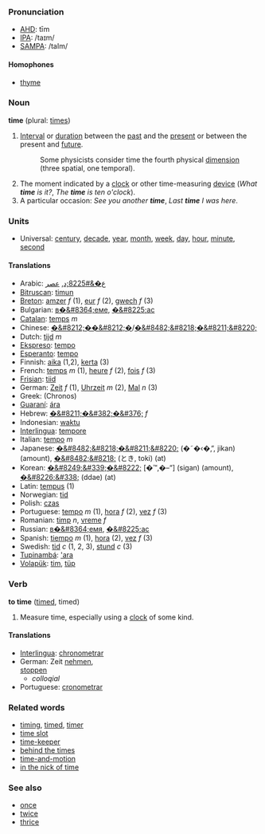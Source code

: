 ===Pronunciation===
*[[w:AHD|AHD]]: tīm
*[[w:IPA|IPA]]: /taɪm/
*[[w:SAMPA|SAMPA]]: /taIm/
====Homophones====
*[[thyme]]

===Noun===
'''time''' (plural: [[times]])

#[[Interval]] or [[duration]] between the [[past]] and the [[present]] or between the present and [[future]].
#:Some physicists consider time the fourth physical [[dimension]] (three spatial, one temporal).
#The moment indicated by a [[clock]] or other time-measuring [[device]] (''What '''time''' is it?'', ''The '''time''' is ten o'clock'').
#A particular occasion: ''See you another '''time''''', ''Last '''time''' I was here''.

===Units===
*Universal: [[century]], [[decade]], [[year]], [[month]], [[week]], [[day]], [[hour]], [[minute]], [[second]]

====Translations====
*Arabic: [[ع�&#8225;د]], [[عصر]]
*[[Bitruscan]]: [[timun]]
*[[Breton]]: [[amzer]] ''f'' (1), [[eur]] ''f'' (2), [[gwech]] ''f'' (3)
*Bulgarian: [[в�&#8364;еме]], [[�&#8225;ас]]
*[[Catalan]]: [[temps]] ''m''
*Chinese: [[�&#8212;��&#8212;�]]/[[�&#8482;&#8218;�&#8211;&#8220;]]
*Dutch: [[tijd]] ''m''
*[[Ekspreso]]: [[tempo]]
*[[Esperanto]]: [[tempo]]
*Finnish: [[aika]] (1,2), [[kerta]] (3)
*French: [[temps]] ''m'' (1), [[heure]] ''f'' (2), [[fois]] ''f'' (3)
*[[Frisian]]: [[tiid]]
*German: [[Zeit]] ''f'' (1), [[Uhrzeit]] ''m'' (2), [[Mal]] ''n'' (3)
*Greek: (Chronos)
*[[Guaraní]]: [[ára]]
*Hebrew: [[�&#8211;�&#382;�&#376;]] ''f''
*Indonesian: [[waktu]]
*[[Interlingua]]: [[tempore]]
*Italian: [[tempo]] ''m''
*Japanese: [[�&#8482;&#8218;�&#8211;&#8220;]] (�&#732;�&#8249;�&#8218;&#8220;, jikan) (amount), [[�&#8482;&#8218;]] (とき, toki) (at)
*Korean: [[�&#8249;&#339;�&#8222;]] [�&#8482;&#8218;�&#8211;&#8220;] (sigan) (amount), [[�&#8226;&#338;]] (ddae) (at)
*Latin: [[tempus]] (1)
*Norwegian: [[tid]]
*Polish: [[czas]]
*Portuguese: [[tempo]] ''m'' (1), [[hora]] ''f'' (2), [[vez]] ''f'' (3)
*Romanian: [[timp]] ''n'', [[vreme]] ''f''
*Russian: [[в�&#8364;емя]], [[�&#8225;ас]]
*Spanish: [[tiempo]] ''m'' (1), [[hora]] (2), [[vez]] ''f'' (3)
*Swedish: [[tid]] ''c'' (1, 2, 3), [[stund]] ''c'' (3)
*[[Tupinambá]]: [['ara]]
*[[Volapük]]: [[tim]], [[tüp]]

===Verb===
'''to time''' ([[timed]], timed)

#Measure time, especially using a [[clock]] of some kind.

==== Translations ====
*[[Interlingua]]: [[chronometrar]]
*German: Zeit [[nehmen]],<br> [[stoppen]] 
** ''colloqial''
*Portuguese: [[cronometrar]]

===Related words===
*[[timing]], [[timed]], [[timer]]
*[[time slot]]
*[[time-keeper]]
*[[behind the times]]
*[[time-and-motion]]
*[[in the nick of time]]

===See also===
*[[once]]
*[[twice]]
*[[thrice]]